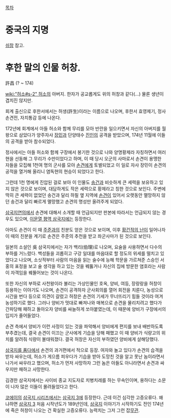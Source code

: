 [[목차]]

= 중국의 지명 =

[[쉬창]] 참고.
= 후한 말의 인물 허창. =
許昌
(? ~ 174)

[[wiki:"허소#s-2" 허소]]의 아버지. 한자가 공교롭게도 위의 허창과 같다(...) 물론 생년이 겹치진 않지만. 

회계 출신으로 후한서에서는 허생(許生)이라는 이름으로 나오며, 후한서 효영제기, 정사 손견전, 자치통감 등에 나온다.

172년에 회계에서 아들 허소와 함께 무리를 모아 반란을 일으키면서 자신의 아버지를 월왕으로 삼았다가 양주자사 [[장민]]과 단양태수 [[진인]]의 공격을 받았으며, 174년 11월에 이들의 공격을 받아 참수되었다.

정사에서는 아들 허소와 함께 구장에서 봉기한 것으로 나와 양명황제라 자칭하면서 여러 현을 선동해 그 무리가 수만이었다고 하며, 이 때 당시 오군의 사마로서 손견이 용맹한 자들을 모집해 1천여 명의 군사를 모아 [[손견]]에게 토벌되었고 이 일로 자사 장민이 손견의 공적을 열거해 올리니 염독현의 현승이 되었다고 한다.

그런데 1천 명에게 진압된 걸로 보아 이 인물도 [[송건]]과 비슷하게 큰 세력을 보유하고 있지 않은 것으로 보이며, 대담하게도 작은 세력으로 황제라고 칭한 것으로 보인다. 주변에 딱히 큰 세력이 없었던 송건과 달리 하필 옆 지역에 [[손견]]이 있어서 오랫동안 멸망하지 않던 송건과 달리 빠르게 멸망했고 손견의 명성만 올려주게 되었다. 

[[삼국지연의]]에서 손견에 대해서 소개할 때 언급되지만 판본에 따라서는 언급되지 않는 경우도 있으며, [[이문열 평역 삼국지]]에는 등장한다.

아마도 손견이 이 때 [[주준]]과의 친분도 얻은 것으로 보이며, 이후 [[황건적의 난]]이 일어나자 이 때의 친분을 계기로 손견은 주준의 추천을 받고 좌군사마가 된 것으로 보인다.

일본의 소설인 吳 삼국지에서는 자가 백리(伯理)로 나오며, 요술을 사용하면서 다수의 부하를 거느렸다. 백성들을 괴롭히고 구강 일대를 마음대로 할 정도의 위세를 떨치고 있었다고 나오며, 소싯적부터 사람의 마음을 읽는 술수에 능해 학문을 가르쳐준 스승인 서홍의 표정을 보고 술 생각을 하고 있는 것을 꿰뚫거나 자신의 집에 방문한 염호라는 사람이 자객임을 꿰뚤어보는 것이 나온다.

또한 자신의 부하로 사천왕이라 불리는 가상인물인 호옥, 양비, 여등, 장랑랑을 허창이 등용하는 이야기도 나오며, 손견이 공격하자 군사회의를 열어 회전을 치룬다, 농성으로 시간을 번다 등으로 의견이 갈렸고 허창은 손견의 기세가 무너뜨리기 힘들 것이라 여겨 농성하기로 했다. 그러나 양비가 멋대로 빠져나와 매복으로 손견을 물리치려고 했다가 간파당해 패하고 돌아오자 양비를 싸늘하게 쏘아붙였는데, 이 때문에 양비가 구장에서의 입지가 줄어들었다.

손견 측에서 양비가 이런 사정이 있는 것을 파악해서 양비에게 편지를 보내 배반하도록 부추겼는데, 결국 손견이 이끄는 군사에게 기습을 당해 패했고 이 때 양비가 식량고의 위치를 알려줘 식량이 불태워졌다. 결국 허창은 자신의 부하였던 양비에게 살해당했다.

[[삼국지를 품다]]에서 손견의 과거편에서 적으로 등장. 여자와 놀고 있다가 손견의 습격을 받자 싸우는데, 허소가 게으름 피우다가 기습을 받아 도망친 것을 알고 못난 놈이라면서 나가서 싸우라고 했으며, 허소가 먼저 사망하자 그런 놈은 아들도 아니라면서 손견과 싸우지만 패하고 사망한다.

김경한 삼국지에서는 사이비 종교 지도자로 치병치레를 하는 무속인이며, 용하다는 소문이 나자 많은 이들이 몰려들었다고 한다.

[[코에이]]의 [[삼국지 시리즈]]에서는 [[삼국지 3]]에 등장한다. 근데 이건 심각한 고증오류다. 왜냐하면 [[삼국지 3]] 처음 시작년도가 189년인데, [[삼국지]] 이야기가 시작하기도 전인 174년에 죽은 허창이 나오는 건 확실한 고증오류다.
능력치는 그저 그런 잡[[무관]].
